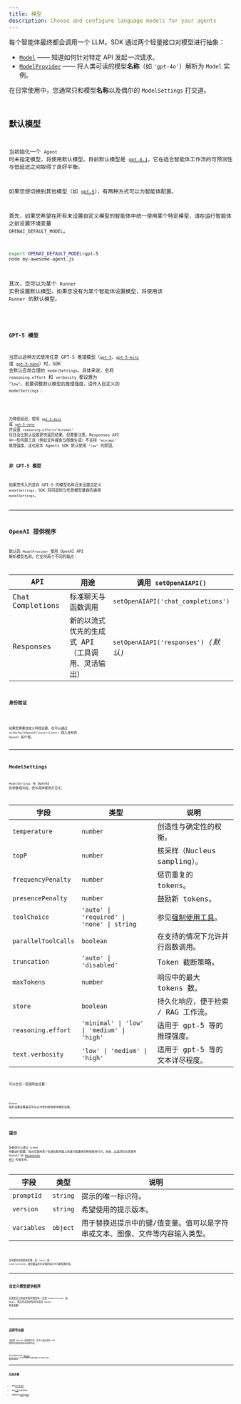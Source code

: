 ```yaml
---
title: 模型
description: Choose and configure language models for your agents
---
```



每个智能体最终都会调用一个 LLM。SDK 通过两个轻量接口对模型进行抽象：

- [`Model`](/openai-agents-js/openai/agents/interfaces/model) —— 知道如何针对特定 API 发起*一次*请求。
- [`ModelProvider`](/openai-agents-js/openai/agents/interfaces/modelprovider) —— 将人类可读的模型**名称**（如 `'gpt‑4o'`）解析为 `Model` 实例。

在日常使用中，您通常只和模型**名称**以及偶尔的 `ModelSettings` 打交道。

<Code
  lang="typescript"
  code={agentWithModelExample}
  title="为每个智能体指定模型"
/>

## 默认模型

当初始化一个 `Agent` 时未指定模型，将使用默认模型。目前默认模型是 [`gpt-4.1`](https://platform.openai.com/docs/models/gpt-4.1)，它在适合智能体工作流的可预测性与低延迟之间取得了良好平衡。

如果您想切换到其他模型（如 [`gpt-5`](https://platform.openai.com/docs/models/gpt-5)），有两种方式可以为智能体配置。

首先，如果您希望在所有未设置自定义模型的智能体中统一使用某个特定模型，请在运行智能体之前设置环境变量 `OPENAI_DEFAULT_MODEL`。

```bash
export OPENAI_DEFAULT_MODEL=gpt-5
node my-awesome-agent.js
```

其次，您可以为某个 `Runner` 实例设置默认模型。如果您没有为某个智能体设置模型，将使用该 `Runner` 的默认模型。

<Code
  lang="typescript"
  code={runnerWithModelExample}
  title="为 Runner 设置默认模型"
/>

### GPT-5 模型

当您以这种方式使用任意 GPT-5 推理模型（[`gpt-5`](https://platform.openai.com/docs/models/gpt-5)、[`gpt-5-mini`](https://platform.openai.com/docs/models/gpt-5-mini) 或 [`gpt-5-nano`](https://platform.openai.com/docs/models/gpt-5-nano)）时，SDK 会默认应用合理的 `modelSettings`。具体来说，会将 `reasoning.effort` 和 `verbosity` 都设置为 `"low"`。若要调整默认模型的推理强度，请传入自定义的 `modelSettings`：

<Code
  lang="typescript"
  code={gpt5DefaultModelSettingsExample}
  title="自定义 GPT-5 默认设置"
/>

为降低延迟，使用 [`gpt-5-mini`](https://platform.openai.com/docs/models/gpt-5-mini) 或 [`gpt-5-nano`](https://platform.openai.com/docs/models/gpt-5-nano) 并设置 `reasoning.effort="minimal"` 往往会比默认设置更快返回结果。但需要注意，Responses API 中一些内置工具（例如文件搜索与图像生成）不支持 `"minimal"` 推理强度，这也是本 Agents SDK 默认使用 `"low"` 的原因。

### 非 GPT-5 模型

如果您传入的是非 GPT-5 的模型名称且未设置自定义 `modelSettings`，SDK 将回退到与任意模型兼容的通用 `modelSettings`。

---

## OpenAI 提供程序

默认的 `ModelProvider` 使用 OpenAI API 解析模型名称。它支持两个不同的端点：

| API              | 用途                                             | 调用 `setOpenAIAPI()`                |
| ---------------- | ------------------------------------------------ | ------------------------------------ |
| Chat Completions | 标准聊天与函数调用                               | `setOpenAIAPI('chat_completions')`   |
| Responses        | 新的以流式优先的生成式 API（工具调用、灵活输出） | `setOpenAIAPI('responses')` _(默认)_ |

### 身份验证

<Code
  lang="typescript"
  code={setDefaultOpenAIKeyExample}
  title="设置默认 OpenAI 密钥"
/>

如果您需要自定义网络设置，也可以通过 `setDefaultOpenAIClient(client)` 插入自有的 `OpenAI` 客户端。

---

## ModelSettings

`ModelSettings` 与 OpenAI 的参数相对应，但与具体提供方无关。

| 字段                | 类型                                       | 说明                                                                      |
| ------------------- | ------------------------------------------ | ------------------------------------------------------------------------- |
| `temperature`       | `number`                                   | 创造性与确定性的权衡。                                                    |
| `topP`              | `number`                                   | 核采样（Nucleus sampling）。                                              |
| `frequencyPenalty`  | `number`                                   | 惩罚重复的 tokens。                                                       |
| `presencePenalty`   | `number`                                   | 鼓励新 tokens。                                                           |
| `toolChoice`        | `'auto' \| 'required' \| 'none' \| string` | 参见[强制使用工具](/openai-agents-js/zh/guides/agents#forcing-tool-use)。 |
| `parallelToolCalls` | `boolean`                                  | 在支持的情况下允许并行函数调用。                                          |
| `truncation`        | `'auto' \| 'disabled'`                     | Token 截断策略。                                                          |
| `maxTokens`         | `number`                                   | 响应中的最大 tokens 数。                                                  |
| `store`             | `boolean`                                  | 持久化响应，便于检索 / RAG 工作流。                                       |
| `reasoning.effort`  | `'minimal' \| 'low' \| 'medium' \| 'high'` | 适用于 gpt-5 等的推理强度。                                               |
| `text.verbosity`    | `'low' \| 'medium' \| 'high'`              | 适用于 gpt-5 等的文本详尽程度。                                           |

可以在任一层级附加设置：

<Code lang="typescript" code={modelSettingsExample} title="模型设置" />

`Runner` 级的设置会覆盖任何与之冲突的按智能体级别设置。

---

## 提示

智能体可以通过 `prompt` 参数进行配置，指示应使用某个存储在服务器上的提示配置来控制智能体行为。目前，此选项仅在您使用 OpenAI 的
[Responses API](https://platform.openai.com/docs/api-reference/responses) 时受支持。

| 字段        | 类型     | 说明                                                                          |
| ----------- | -------- | ----------------------------------------------------------------------------- |
| `promptId`  | `string` | 提示的唯一标识符。                                                            |
| `version`   | `string` | 希望使用的提示版本。                                                          |
| `variables` | `object` | 用于替换进提示中的键/值变量。值可以是字符串或文本、图像、文件等内容输入类型。 |

<Code lang="typescript" code={promptIdExample} title="带提示的智能体" />

任何额外的智能体配置，如 tools 或 instructions，都会覆盖您在存储的提示中可能配置的值。

---

## 自定义模型提供程序

实现您自己的提供程序很简单——实现 `ModelProvider` 和 `Model`，然后将该提供程序传递给 `Runner` 构造函数：

<Code
  lang="typescript"
  code={modelCustomProviderExample}
  title="最简自定义提供程序"
/>

---

## 追踪导出器

当使用 OpenAI 提供程序时，您可以通过提供 API 密钥来选择启用自动追踪导出：

<Code
  lang="typescript"
  code={setTracingExportApiKeyExample}
  title="追踪导出器"
/>

这会将追踪发送到 [OpenAI dashboard](https://platform.openai.com/traces)，您可以在其中检查完整的工作流执行图。

---

## 后续步骤

- 探索[运行智能体](/openai-agents-js/zh/guides/running-agents)。
- 使用[工具](/openai-agents-js/zh/guides/tools)为模型赋能。
- 视需要添加[护栏](/openai-agents-js/zh/guides/guardrails)或[追踪](/openai-agents-js/zh/guides/tracing)。
